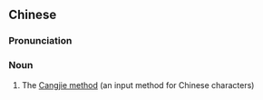 {{also|仓颉输入法}}
==Chinese==
{{zh-forms|s=仓颉输入法|type=23}}

===Pronunciation===
{{zh-pron
|m=Cāngjié shūrùfǎ
|c=cong1 kit3 syu1 jap6 faat3
|cat=n
}}

===Noun===
{{zh-noun}}

# The [[w:Cangjie method|Cangjie method]] (an input method for Chinese characters)